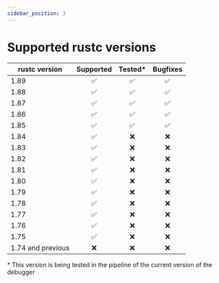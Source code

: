 ```yaml
---
sidebar_position: 3
---
```


# Supported rustc versions

| rustc version       | Supported | Tested* | Bugfixes |
|---------------------|:---------:|:-------:|:--------:|
| 1.89                |     ✅     |    ✅    |    ✅     |
| 1.88                |     ✅     |    ✅    |    ✅     |
| 1.87                |     ✅     |    ✅    |    ✅     |
| 1.86                |     ✅     |    ✅    |    ✅     |
| 1.85                |     ✅     |    ✅    |    ✅     |
| 1.84                |     ✅     |    ❌    |    ❌     |
| 1.83                |     ✅     |    ❌    |    ❌     |
| 1.82                |     ✅     |    ❌    |    ❌     |
| 1.81                |     ✅     |    ❌    |    ❌     |
| 1.80                |     ✅     |    ❌    |    ❌     |
| 1.79                |     ✅     |    ❌    |    ❌     |
| 1.78                |     ✅     |    ❌    |    ❌     |
| 1.77                |     ✅     |    ❌    |    ❌     |
| 1.76                |     ✅     |    ❌    |    ❌     |
| 1.75                |     ✅     |    ❌    |    ❌     |
| 1.74 and previous   |     ❌     |    ❌    |    ❌     |

\* This version is being tested in the pipeline of the current version of the debugger

